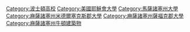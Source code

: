 {{Cat main|波士頓學院}}
{{Commons category|Boston College}}
[[Category:波士頓高校|Category:波士頓高校]]
[[Category:美國耶穌會大學|Category:美國耶穌會大學]]
[[Category:馬薩諸塞州大學|Category:馬薩諸塞州大學]]
[[Category:麻薩諸塞州米德爾塞克斯郡大學|Category:麻薩諸塞州米德爾塞克斯郡大學]]
[[Category:麻薩諸塞州薩福克郡大學|Category:麻薩諸塞州薩福克郡大學]]
[[Category:麻薩諸塞州牛頓建築物|Category:麻薩諸塞州牛頓建築物]]
